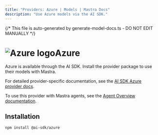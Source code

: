 ```yaml
---
title: "Providers: Azure | Models | Mastra Docs"
description: "Use Azure models via the AI SDK."
---
```


{/* This file is auto-generated by generate-model-docs.ts - DO NOT EDIT MANUALLY */}

# <img src="https://models.dev/logos/azure.svg" alt="Azure logo" className="inline w-8 h-8 mr-2 align-middle dark:invert dark:brightness-0 dark:contrast-200" />Azure

Azure is available through the AI SDK. Install the provider package to use their models with Mastra.

For detailed provider-specific documentation, see the [AI SDK Azure provider docs](https://ai-sdk.dev/providers/ai-sdk-providers/azure).

To use this provider with Mastra agents, see the [Agent Overview documentation](/docs/agents/overview).

## Installation

```bash npm2yarn copy
npm install @ai-sdk/azure
```
